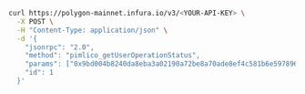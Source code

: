 
<Tabs>
  <TabItem value="curl">

```bash
curl https://polygon-mainnet.infura.io/v3/<YOUR-API-KEY> \
  -X POST \
  -H "Content-Type: application/json" \
  -d '{
    "jsonrpc": "2.0",
    "method": "pimlico_getUserOperationStatus",
    "params": ["0x9bd004b8240da8eba3a02190a72be8a70ade8ef4c581b6e59789643c5e642ac3"],
    "id": 1
  }'
```

  </TabItem>
</Tabs>
